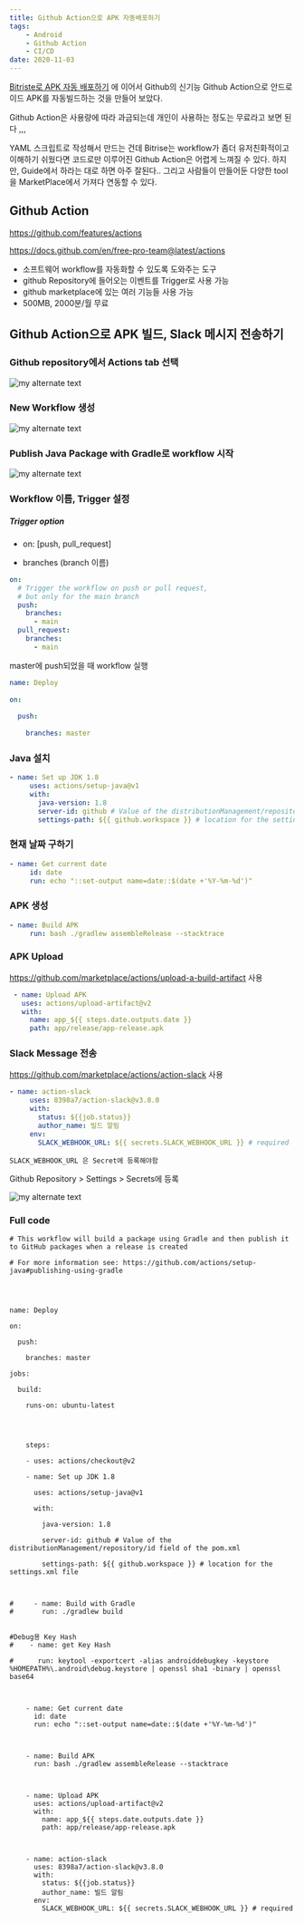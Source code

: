 ```yaml
---
title: Github Action으로 APK 자동배포하기
tags: 
    - Android
    - Github Action
    - CI/CD
date: 2020-11-03
---
```



[Bitriste로 APK 자동 배포하기](https://coooldoggy.github.io/Bitrise로-APK-자동-배포하기) 에 이어서 Github의 신기능 Github Action으로 안드로이드 APK를 자동빌드하는 것을 만들어 보았다.  

Github Action은 사용량에 따라 과금되는데 개인이 사용하는 정도는 무료라고 보면 된다 ,,,

YAML 스크립트로 작성해서 만드는 건데 Bitrise는 workflow가 좀더 유저친화적이고 이해하기 쉬웠다면 코드로만 이루어진 Github Action은 어렵게 느껴질 수 있다. 하지만, Guide에서 하라는 대로 하면 아주 잘된다.. 그리고 사람들이 만들어둔 다양한 tool을 MarketPlace에서 가져다 연동할 수 있다. 



## Github Action

https://github.com/features/actions

https://docs.github.com/en/free-pro-team@latest/actions

- 소프트웨어 workflow를 자동화할 수 있도록 도와주는 도구
- github Repository에 들어오는 이벤트를 Trigger로 사용 가능 
- github marketplace에 있는 여러 기능들 사용 가능 
- 500MB, 2000분/월 무료 



## Github Action으로 APK 빌드, Slack 메시지 전송하기

### Github repository에서 Actions tab 선택 

![my alternate text](./github0.png)

### New Workflow 생성 

![my alternate text](./github1png.png)

### Publish Java Package with Gradle로 workflow 시작 

![my alternate text](./github2.png)

### Workflow 이름, Trigger 설정 

##### Trigger option

  - on: [push, pull_request]  

  -  branches (branch 이름)
  

    

```yaml
on:
  # Trigger the workflow on push or pull request,
  # but only for the main branch
  push:
    branches:
      - main
  pull_request:
    branches:
      - main
```



master에 push되었을 때 workflow 실행 

```yaml
name: Deploy
 
on:
 
  push:
 
    branches: master
```



### Java 설치

```yaml
- name: Set up JDK 1.8
     uses: actions/setup-java@v1
     with:
       java-version: 1.8
       server-id: github # Value of the distributionManagement/repository/id field of the pom.xml
       settings-path: ${{ github.workspace }} # location for the settings.xml file
```



### 현재 날짜 구하기

```yaml
- name: Get current date
     id: date
     run: echo "::set-output name=date::$(date +'%Y-%m-%d')"
```



### APK 생성 

```yaml
- name: Build APK
     run: bash ./gradlew assembleRelease --stacktrace
```



### APK Upload

https://github.com/marketplace/actions/upload-a-build-artifact 사용 

```yaml
 - name: Upload APK
   uses: actions/upload-artifact@v2
   with:
     name: app_${{ steps.date.outputs.date }}
     path: app/release/app-release.apk
```



### Slack Message 전송 

https://github.com/marketplace/actions/action-slack 사용 

```yaml
- name: action-slack
     uses: 8398a7/action-slack@v3.8.0
     with:
       status: ${{job.status}}
       author_name: 빌드 알림
     env:
       SLACK_WEBHOOK_URL: ${{ secrets.SLACK_WEBHOOK_URL }} # required
```



```
SLACK_WEBHOOK_URL 은 Secret에 등록해야함 
```

Github Repository > Settings > Secrets에 등록 

![my alternate text](./github3.png)





### Full code

```
# This workflow will build a package using Gradle and then publish it to GitHub packages when a release is created
 
# For more information see: https://github.com/actions/setup-java#publishing-using-gradle
 
 
 
 
name: Deploy
 
on:
 
  push:
 
    branches: master
 
jobs:
 
  build:
 
    runs-on: ubuntu-latest
 
 
 
 
    steps:
 
    - uses: actions/checkout@v2
 
    - name: Set up JDK 1.8
 
      uses: actions/setup-java@v1
 
      with:
 
        java-version: 1.8
 
        server-id: github # Value of the distributionManagement/repository/id field of the pom.xml
 
        settings-path: ${{ github.workspace }} # location for the settings.xml file
 
     
 
#     - name: Build with Gradle
#       run: ./gradlew build
 
       
#Debug용 Key Hash
#    - name: get Key Hash
 
#      run: keytool -exportcert -alias androiddebugkey -keystore %HOMEPATH%\.android\debug.keystore | openssl sha1 -binary | openssl base64
 
     
 
    - name: Get current date
      id: date
      run: echo "::set-output name=date::$(date +'%Y-%m-%d')"
 
       
 
    - name: Build APK
      run: bash ./gradlew assembleRelease --stacktrace
 
       
 
    - name: Upload APK
      uses: actions/upload-artifact@v2
      with:
        name: app_${{ steps.date.outputs.date }}
        path: app/release/app-release.apk
 
         
 
    - name: action-slack
      uses: 8398a7/action-slack@v3.8.0
      with:
        status: ${{job.status}}
        author_name: 빌드 알림
      env:
        SLACK_WEBHOOK_URL: ${{ secrets.SLACK_WEBHOOK_URL }} # required
```
